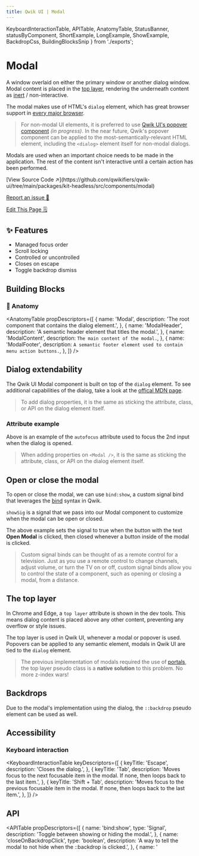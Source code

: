```yaml
---
title: Qwik UI | Modal
---
```


  KeyboardInteractionTable,
  APITable,
  AnatomyTable,
  StatusBanner,
  statusByComponent,
  ShortExample,
  LongExample,
  ShowExample,
  BackdropCss,
  BuildingBlocksSnip
} from './exports';


<StatusBanner status={statusByComponent.headless.Modal}/>

# Modal

A window overlaid on either the primary window or another dialog window. Modal content is placed in the [top layer](https://developer.mozilla.org/en-US/docs/Glossary/Top_layer), rendering the underneath content as [inert](https://developer.mozilla.org/en-US/docs/Web/HTML/Global_attributes/inert) / non-interactive.

<ShowExample example="hero"/>

The modal makes use of HTML's `dialog` element, which has great browser support in [every major browser](https://caniuse.com/?search=dialog).

> For non-modal UI elements, it is preferred to use [Qwik UI's popover component](../../../docs/headless/popover/) *(in progress)*. In the near future, Qwik's popover component can be applied to the most-semantically-relevant HTML element, including the `<dialog>` element itself for non-modal dialogs.

Modals are used when an important choice needs to be made in the application. The rest of the content isn't interactive until a certain action has been performed.

<div class="mb-6 flex flex-col gap-2">
[View Source Code ↗️](https://github.com/qwikifiers/qwik-ui/tree/main/packages/kit-headless/src/components/modal)

[Report an issue 🚨](https://github.com/qwikifiers/qwik-ui/issues)

[Edit This Page 🗒️](<https://github.com/qwikifiers/qwik-ui/edit/main/apps/website/src/routes/docs/headless/(components)/modal/index.mdx>)
</div>

## ✨ Features

- Managed focus order
- Scroll locking
- Controlled or uncontrolled
- Closes on escape
- Toggle backdrop dismiss

## Building Blocks

<BuildingBlocksSnip />

### 🎨 Anatomy
  <AnatomyTable
  propDescriptors={[
    {
      name: 'Modal',
      description: 'The root component that contains the dialog element.',
    },
    {
      name: 'ModalHeader',
      description: 'A semantic header element that titles the modal.',
    },
    {
      name: 'ModalContent',
      description: `The main content of the modal.`,
    },
    {
      name: 'ModalFooter',
      description: `A semantic footer element used to contain menu action buttons.`,
    },
  ]}
/>

## Dialog extendability

<ShowExample example="inspect"/>

The Qwik UI Modal component is built on top of the `dialog` element. To see additional capabilities of the dialog, take a look at the [offical MDN page](https://developer.mozilla.org/en-US/docs/Web/HTML/Element/dialog).

> To add dialog properties, it is the same as sticking the attribute, class, or API on the dialog element itself.

### Attribute example

<ShowExample example="autoFocus" />

Above is an example of the `autofocus` attribute used to focus the 2nd input when the dialog is opened.

> When adding properties on `<Modal />`, it is the same as sticking the attribute, class, or API on the dialog element itself.

## Open or close the modal

To open or close the modal, we can use `bind:show`, a custom signal bind that leverages the [bind](https://qwik.builder.io/docs/components/rendering/#bind-attribute) syntax in Qwik.

<ShowExample example="hero" />

`showSig` is a signal that we pass into our Modal component to customize when the modal can be open or closed.

The above example sets the signal to true when the button with the text **Open Modal** is clicked, then closed whenever a button inside of the modal is clicked.

> Custom signal binds can be thought of as a remote control for a television. Just as you use a remote control to change channels, adjust volume, or turn the TV on or off, custom signal binds allow you to control the state of a component, such as opening or closing a modal, from a distance.

## The top layer

<ImgTestImage class="rounded-xl mb-6" />

In Chrome and Edge, a `top layer` attribute is shown in the dev tools. This means dialog content is placed above any other content, preventing any overflow or style issues.

The top layer is used in Qwik UI, whenever a modal or popover is used. Popovers can be applied to any semantic element, modals in Qwik UI are tied to the `dialog` element.

> The previous implementation of modals required the use of [portals](https://qwik.builder.io/docs/cookbook/portal/#portal), the top layer pseudo class is a **native solution** to this problem. No more z-index wars!

## Backdrops

Due to the modal's implementation using the dialog, the `::backdrop` pseudo element can be used as well.

## Accessibility

### Keyboard interaction

<KeyboardInteractionTable
  keyDescriptors={[
    {
      keyTitle: 'Escape',
      description: 'Closes the dialog.',
    },
    {
      keyTitle: 'Tab',
      description: 'Moves focus to the next focusable item in the modal. If none, then loops back to the last item.',
    },
    {
      keyTitle: 'Shift + Tab',
      description: 'Moves focus to the previous focusable item in the modal. If none, then loops back to the last item.',
    },
  ]}
/>


## API

<APITable
  propDescriptors={[
    {
      name: 'bind:show',
      type: 'Signal<boolean>',
      description: 'Toggle between showing or hiding the modal.',
    },
    {
      name: 'closeOnBackdropClick',
      type: 'boolean',
      description: 'A way to tell the modal to not hide when the ::backdrop is clicked.',
    },
    {
      name: '<dialog>-Attributes',
      type: 'QwikIntrinsicElements<HTMLDialog>',
      description:
        'A way to configure the modal with all native attributes the HTMLDialog defines.',
    },
    {
      name: 'onHide()$',
      type: 'function',
      info: '() => void',
      description:
        'An event hook that gets notified whenever the modal gets hidden.',
    },
    {
      name: 'onShow()$',
      type: 'function',
      info: '() => void',
      description:
        'An event hook that gets notified whenever the modal shows up.',
    },
  ]}
/>
